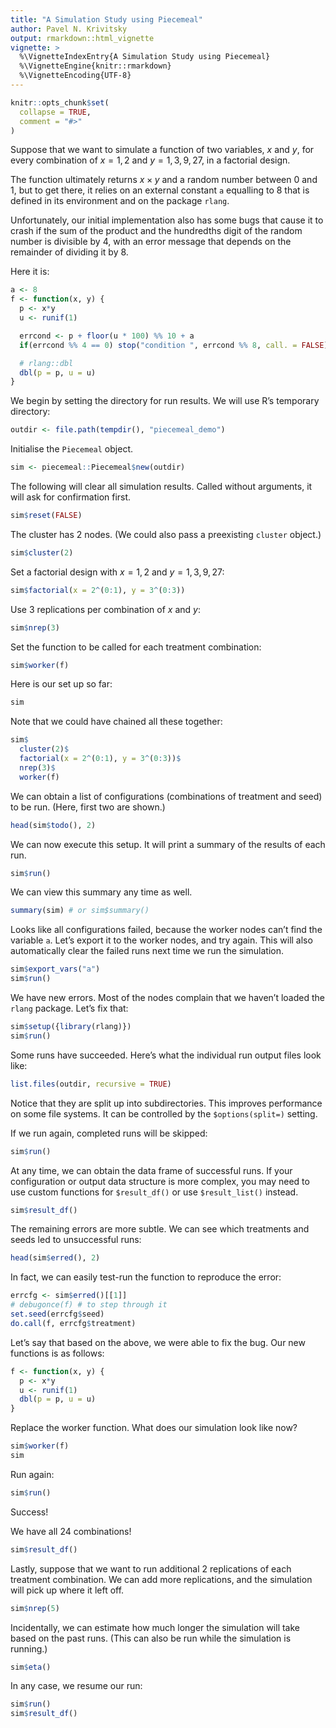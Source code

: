 ```yaml
---
title: "A Simulation Study using Piecemeal"
author: Pavel N. Krivitsky
output: rmarkdown::html_vignette
vignette: >
  %\VignetteIndexEntry{A Simulation Study using Piecemeal}
  %\VignetteEngine{knitr::rmarkdown}
  %\VignetteEncoding{UTF-8}
---
```


```r
knitr::opts_chunk$set(
  collapse = TRUE,
  comment = "#>"
)
```

Suppose that we want to simulate a function of two variables, $x$ and
$y$, for every combination of $x = 1, 2$ and $y = 1, 3, 9, 27$, in a
factorial design.

The function ultimately returns $x\times y$ and a random number
between 0 and 1, but to get there, it relies on an external constant
`a` equalling to 8 that is defined in its environment and on the
package `rlang`.

Unfortunately, our initial implementation also has some bugs that
cause it to crash if the sum of the product and the hundredths digit
of the random number is divisible by 4, with an error message that
depends on the remainder of dividing it by 8.

Here it is:
```r
a <- 8
f <- function(x, y) {
  p <- x*y
  u <- runif(1)

  errcond <- p + floor(u * 100) %% 10 + a
  if(errcond %% 4 == 0) stop("condition ", errcond %% 8, call. = FALSE)

  # rlang::dbl
  dbl(p = p, u = u)
}
```

We begin by setting the directory for run results. We will use R's temporary directory:
```r
outdir <- file.path(tempdir(), "piecemeal_demo")
```

Initialise the `Piecemeal` object.
```r
sim <- piecemeal::Piecemeal$new(outdir)
```

The following will clear all simulation results. Called without arguments, it will ask for confirmation first.
```r
sim$reset(FALSE)
```

The cluster has 2 nodes. (We could also pass a preexisting `cluster` object.)
```r
sim$cluster(2)
```
Set a factorial design with $x = 1, 2$ and $y = 1, 3, 9, 27$:
```r
sim$factorial(x = 2^(0:1), y = 3^(0:3))
```
Use 3 replications per combination of $x$ and $y$:
```r
sim$nrep(3)
```
Set the function to be called for each treatment combination:
```r
sim$worker(f)
```

Here is our set up so far:
```r
sim
```

Note that we could have chained all these together:
```r
sim$
  cluster(2)$
  factorial(x = 2^(0:1), y = 3^(0:3))$
  nrep(3)$
  worker(f)
```

We can obtain a list of configurations (combinations of treatment and seed) to be run. (Here, first two are shown.)
```r
head(sim$todo(), 2)
```

We can now execute this setup. It will print a summary of the results of each run.
```r
sim$run()
```

We can view this summary any time as well.
```r
summary(sim) # or sim$summary()
```

Looks like all configurations failed, because the worker nodes can't
find the variable `a`. Let's export it to the worker nodes, and try
again. This will also automatically clear the failed runs next time we
run the simulation.
```r
sim$export_vars("a")
sim$run()
```

We have new errors. Most of the nodes complain that we haven't
loaded the `rlang` package. Let's fix that:
```r
sim$setup({library(rlang)})
sim$run()
```

Some runs have succeeded. Here's what the individual run output files look like:
```r
list.files(outdir, recursive = TRUE)
```

Notice that they are split up into subdirectories. This improves
performance on some file systems. It can be controlled by the
`$options(split=)` setting.

If we run again, completed runs will be skipped:
```r
sim$run()
```

At any time, we can obtain the data frame of successful runs. If your
configuration or output data structure is more complex, you may need
to use custom functions for `$result_df()` or use `$result_list()` instead.
```r
sim$result_df()
```

The remaining errors are more subtle. We can see which treatments and
seeds led to unsuccessful runs:
```r
head(sim$erred(), 2)
```

In fact, we can easily test-run the function to reproduce the error:
```r
errcfg <- sim$erred()[[1]]
# debugonce(f) # to step through it
set.seed(errcfg$seed)
do.call(f, errcfg$treatment)
```

Let's say that based on the above, we were able to fix the bug. Our new functions is as follows:
```r
f <- function(x, y) {
  p <- x*y
  u <- runif(1)
  dbl(p = p, u = u)
}
```

Replace the worker function. What does our simulation look like now?
```r
sim$worker(f)
sim
```

Run again:
```r
sim$run()
```
Success!

We have all 24 combinations!
```r
sim$result_df()
```

Lastly, suppose that we want to run additional 2 replications of each
treatment combination. We can add more replications, and the
simulation will pick up where it left off.
```r
sim$nrep(5)
```

Incidentally, we can estimate how much longer the simulation will take
based on the past runs. (This can also be run while the simulation is
running.)
```r
sim$eta()
```

In any case, we resume our run:
```r
sim$run()
sim$result_df()
```

